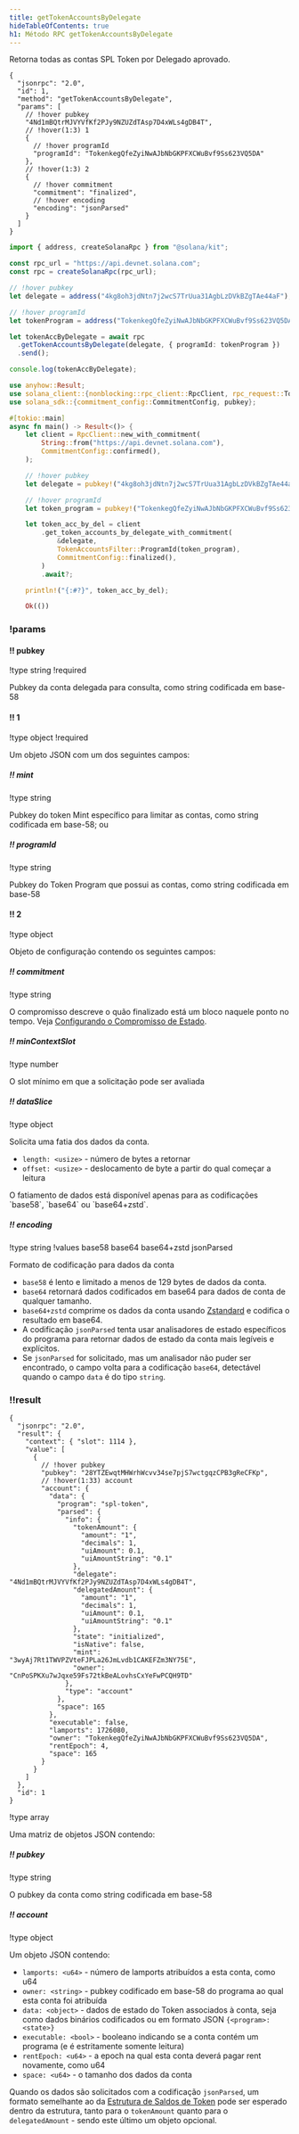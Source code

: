 ```yaml
---
title: getTokenAccountsByDelegate
hideTableOfContents: true
h1: Método RPC getTokenAccountsByDelegate
---
```


Retorna todas as contas SPL Token por Delegado aprovado.

<APIMethod>

```jsonc !!request curl
{
  "jsonrpc": "2.0",
  "id": 1,
  "method": "getTokenAccountsByDelegate",
  "params": [
    // !hover pubkey
    "4Nd1mBQtrMJVYVfKf2PJy9NZUZdTAsp7D4xWLs4gDB4T",
    // !hover(1:3) 1
    {
      // !hover programId
      "programId": "TokenkegQfeZyiNwAJbNbGKPFXCWuBvf9Ss623VQ5DA"
    },
    // !hover(1:3) 2
    {
      // !hover commitment
      "commitment": "finalized",
      // !hover encoding
      "encoding": "jsonParsed"
    }
  ]
}
```

```ts !!request title="Kit"
import { address, createSolanaRpc } from "@solana/kit";

const rpc_url = "https://api.devnet.solana.com";
const rpc = createSolanaRpc(rpc_url);

// !hover pubkey
let delegate = address("4kg8oh3jdNtn7j2wcS7TrUua31AgbLzDVkBZgTAe44aF");

// !hover programId
let tokenProgram = address("TokenkegQfeZyiNwAJbNbGKPFXCWuBvf9Ss623VQ5DA");

let tokenAccByDelegate = await rpc
  .getTokenAccountsByDelegate(delegate, { programId: tokenProgram })
  .send();

console.log(tokenAccByDelegate);
```

```rs !!request title="Rust"
use anyhow::Result;
use solana_client::{nonblocking::rpc_client::RpcClient, rpc_request::TokenAccountsFilter};
use solana_sdk::{commitment_config::CommitmentConfig, pubkey};

#[tokio::main]
async fn main() -> Result<()> {
    let client = RpcClient::new_with_commitment(
        String::from("https://api.devnet.solana.com"),
        CommitmentConfig::confirmed(),
    );

    // !hover pubkey
    let delegate = pubkey!("4kg8oh3jdNtn7j2wcS7TrUua31AgbLzDVkBZgTAe44aF");

    // !hover programId
    let token_program = pubkey!("TokenkegQfeZyiNwAJbNbGKPFXCWuBvf9Ss623VQ5DA");

    let token_acc_by_del = client
        .get_token_accounts_by_delegate_with_commitment(
            &delegate,
            TokenAccountsFilter::ProgramId(token_program),
            CommitmentConfig::finalized(),
        )
        .await?;

    println!("{:#?}", token_acc_by_del);

    Ok(())
```

### !params

#### !! pubkey

!type string
!required

Pubkey da conta delegada para consulta, como string codificada em base-58

#### !! 1

!type object
!required

Um objeto JSON com um dos seguintes campos:

##### !! mint

!type string

Pubkey do token Mint específico para limitar as contas, como string codificada
em base-58; ou

##### !! programId

!type string

Pubkey do Token Program que possui as contas, como string codificada em base-58

#### !! 2

!type object

Objeto de configuração contendo os seguintes campos:

##### !! commitment

!type string

O compromisso descreve o quão finalizado está um bloco naquele ponto no tempo.
Veja
[Configurando o Compromisso de Estado](/docs/rpc#configuring-state-commitment).

##### !! minContextSlot

!type number

O slot mínimo em que a solicitação pode ser avaliada

##### !! dataSlice

!type object

Solicita uma fatia dos dados da conta.

- `length: <usize>` - número de bytes a retornar
- `offset: <usize>` - deslocamento de byte a partir do qual começar a leitura

<Callout type="info">
  O fatiamento de dados está disponível apenas para as codificações `base58`,
  `base64` ou `base64+zstd`.
</Callout>

##### !! encoding

!type string
!values base58 base64 base64+zstd jsonParsed

Formato de codificação para dados da conta

- `base58` é lento e limitado a menos de 129 bytes de dados da conta.
- `base64` retornará dados codificados em base64 para dados de conta de qualquer
  tamanho.
- `base64+zstd` comprime os dados da conta usando
  [Zstandard](https://facebook.github.io/zstd/) e codifica o resultado em
  base64.
- A codificação `jsonParsed` tenta usar analisadores de estado específicos do
  programa para retornar dados de estado da conta mais legíveis e explícitos.
- Se `jsonParsed` for solicitado, mas um analisador não puder ser encontrado, o
  campo volta para a codificação `base64`, detectável quando o campo `data` é do
  tipo `string`.

### !!result

```jsonc !response
{
  "jsonrpc": "2.0",
  "result": {
    "context": { "slot": 1114 },
    "value": [
      {
        // !hover pubkey
        "pubkey": "28YTZEwqtMHWrhWcvv34se7pjS7wctgqzCPB3gReCFKp",
        // !hover(1:33) account
        "account": {
          "data": {
            "program": "spl-token",
            "parsed": {
              "info": {
                "tokenAmount": {
                  "amount": "1",
                  "decimals": 1,
                  "uiAmount": 0.1,
                  "uiAmountString": "0.1"
                },
                "delegate": "4Nd1mBQtrMJVYVfKf2PJy9NZUZdTAsp7D4xWLs4gDB4T",
                "delegatedAmount": {
                  "amount": "1",
                  "decimals": 1,
                  "uiAmount": 0.1,
                  "uiAmountString": "0.1"
                },
                "state": "initialized",
                "isNative": false,
                "mint": "3wyAj7Rt1TWVPZVteFJPLa26JmLvdb1CAKEFZm3NY75E",
                "owner": "CnPoSPKXu7wJqxe59Fs72tkBeALovhsCxYeFwPCQH9TD"
              },
              "type": "account"
            },
            "space": 165
          },
          "executable": false,
          "lamports": 1726080,
          "owner": "TokenkegQfeZyiNwAJbNbGKPFXCWuBvf9Ss623VQ5DA",
          "rentEpoch": 4,
          "space": 165
        }
      }
    ]
  },
  "id": 1
}
```

!type array

Uma matriz de objetos JSON contendo:

##### !! pubkey

!type string

O pubkey da conta como string codificada em base-58

##### !! account

!type object

Um objeto JSON contendo:

- `lamports: <u64>` - número de lamports atribuídos a esta conta, como u64
- `owner: <string>` - pubkey codificado em base-58 do programa ao qual esta
  conta foi atribuída
- `data: <object>` - dados de estado do Token associados à conta, seja como
  dados binários codificados ou em formato JSON `{<program>: <state>}`
- `executable: <bool>` - booleano indicando se a conta contém um programa (e é
  estritamente somente leitura)
- `rentEpoch: <u64>` - a epoch na qual esta conta deverá pagar rent novamente,
  como u64
- `space: <u64>` - o tamanho dos dados da conta

Quando os dados são solicitados com a codificação `jsonParsed`, um formato
semelhante ao da
[Estrutura de Saldos de Token](/docs/rpc/json-structures#token-balances) pode
ser esperado dentro da estrutura, tanto para o `tokenAmount` quanto para o
`delegatedAmount` - sendo este último um objeto opcional.

</APIMethod>
